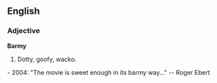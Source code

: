 ==English==

===Adjective===

'''Barmy'''

# Dotty, goofy, wacko. 
- 2004: "The movie is sweet enough in its barmy way..." -- Roger Ebert